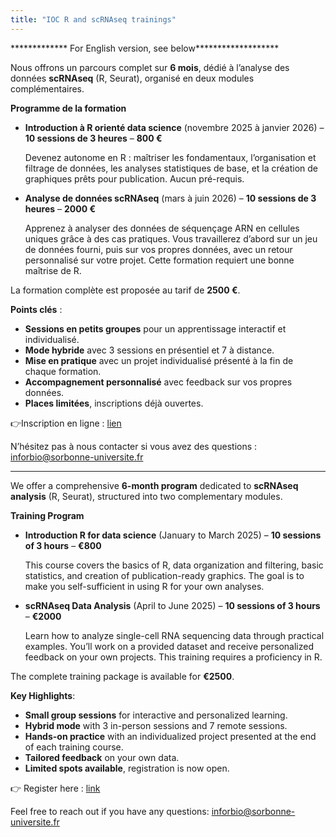 ```yaml
---
title: "IOC R and scRNAseq trainings"
---
```


************* For English version, see below*******************

Nous offrons un parcours complet sur **6 mois**,
dédié à l'analyse des données **scRNAseq** (R, Seurat),
organisé en deux modules complémentaires.

**Programme de la formation**

- **Introduction à R orienté data science** (novembre 2025 à janvier 2026) – **10 sessions de 3 heures** – **800 €**

  Devenez autonome en R : maîtriser les fondamentaux,
  l’organisation et filtrage de données, les analyses statistiques de base,
  et la création de graphiques prêts pour publication. Aucun pré-requis.

- **Analyse de données scRNAseq** (mars à juin 2026) – **10 sessions de 3 heures** – **2000 €**

  Apprenez à analyser des données de séquençage ARN en cellules uniques
  grâce à des cas pratiques. Vous travaillerez d'abord sur un jeu de données
  fourni, puis sur vos propres données,
  avec un retour personnalisé sur votre projet.
  Cette formation requiert une bonne maîtrise de R. 

La formation complète est proposée au tarif de **2500 €**.

**Points clés** :

- **Sessions en petits groupes** pour un apprentissage interactif et individualisé.
- **Mode hybride** avec 3 sessions en présentiel et 7 à distance.
- **Mise en pratique** avec un projet individualisé présenté à la fin de chaque formation.
- **Accompagnement personnalisé** avec feedback sur vos propres données.
- **Places limitées**, inscriptions déjà ouvertes.

👉Inscription en ligne : [lien](https://docs.google.com/forms/d/e/1FAIpQLSeu9Y8LRxIx1ZKT7yKdzYMduZumRe5Nov4T0JbUPN0f21daQA/viewform?usp=sharing&ouid=107366283096380377724)

N’hésitez pas à nous contacter si vous avez des questions : 
[inforbio@sorbonne-universite.fr](mailto:inforbio@sorbonne-universite.fr)


***************************************************************


We offer a comprehensive **6-month program** dedicated to
**scRNAseq analysis** (R, Seurat), structured into two complementary modules.

**Training Program**

- **Introduction R for data science** (January to March 2025) – **10 sessions of 3 hours** – **€800**

  This course covers the basics of R, data organization and filtering,
  basic statistics, and creation of publication-ready graphics.
  The goal is to make you self-sufficient in using R for your own analyses.
  
- **scRNAseq Data Analysis** (April to June 2025) – **10 sessions of 3 hours** – **€2000**

  Learn how to analyze single-cell RNA sequencing data through practical examples.
  You'll work on a provided dataset and receive personalized feedback on
  your own projects. This training requires a proficiency in R.

The complete training package is available for **€2500**.

**Key Highlights**:

- **Small group sessions** for interactive and personalized learning.
- **Hybrid mode** with 3 in-person sessions and 7 remote sessions.
- **Hands-on practice** with an individualized project presented at the end of each training course.
- **Tailored feedback** on your own data.
- **Limited spots available**, registration is now open.

👉 Register here : [link](https://docs.google.com/forms/d/e/1FAIpQLSeu9Y8LRxIx1ZKT7yKdzYMduZumRe5Nov4T0JbUPN0f21daQA/viewform?usp=sharing&ouid=107366283096380377724)

Feel free to reach out if you have any questions:
[inforbio@sorbonne-universite.fr](mailto:inforbio@sorbonne-universite.fr)
